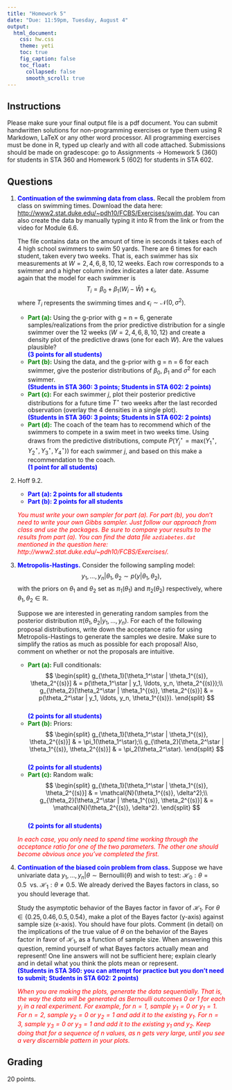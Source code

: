 ```yaml
---
title: "Homework 5"
date: "Due: 11:59pm, Tuesday, August 4"
output: 
  html_document: 
    css: hw.css
    theme: yeti
    toc: true
    fig_caption: false
    toc_float:
      collapsed: false
      smooth_scroll: true
---
```


## Instructions

Please make sure your final output file is a pdf document. You can submit handwritten solutions for non-programming exercises or type them using R Markdown, LaTeX or any other word processor. All programming exercises must be done in R, typed up clearly and with all code attached. Submissions should be made on gradescope: go to Assignments $\rightarrow$ Homework 5 (360) for students in STA 360 and Homework 5 (602) for students in STA 602.

## Questions

1. <font color="blue">**Continuation of the swimming data from class.**</font> Recall the problem from class on swimming times. Download the data here: [http://www2.stat.duke.edu/~pdh10/FCBS/Exercises/swim.dat](http://www2.stat.duke.edu/~pdh10/FCBS/Exercises/swim.dat). You can also create the data by manually typing it into R from the link or from the video for Module 6.6.

    The file contains data on the amount of time in seconds it takes each of 4 high school swimmers to swim 50 yards. There are 6 times for each student, taken every two weeks. That is, each swimmer has six measurements at $W = 2, 4, 6, 8, 10, 12$ weeks. Each row corresponds to a swimmer and a higher column index indicates a later date. Assume again that the model for each swimmer is
    $$T_{i} = \beta_0 + \beta_1 (W_i - \bar{W}) + \epsilon_i,$$
    where $T_i$ represents the swimming times and $\epsilon_i \sim \mathcal{N}(0,\sigma^2)$.
    + <font color="green">**Part (a):**</font> Using the g-prior with g = n = 6, generate samples/realizations from the prior predictive distribution for a single swimmer over the 12 weeks $(W = 2, 4, 6, 8, 10, 12)$ and create a density plot of the predictive draws (one for each $W$). Are the values plausible?  
    <font color="blue">**(3 points for all students)**</font>
    + <font color="green">**Part (b):**</font> Using the data, and the g-prior with g = n = 6 for each swimmer, give the posterior distributions of $\beta_0$, $\beta_1$ and $\sigma^2$ for each swimmer.  
    <font color="blue">**(Students in STA 360: 3 points; Students in STA 602: 2 points)**</font>
    + <font color="green">**Part (c):**</font> For each swimmer $j$, plot their posterior predictive distributions for a future time $T^\star$ two weeks after the last recorded observation (overlay the 4 densities in a single plot).  
    <font color="blue">**(Students in STA 360: 3 points; Students in STA 602: 2 points)**</font>
    + <font color="green">**Part (d):**</font> The coach of the team has to recommend which of the swimmers to compete in a swim meet in two weeks time. Using draws from the predictive distributions, compute $P(Y_j^\star = \text{max}(Y_1^\star,Y_2^\star,Y_3^\star,Y_4^\star))$ for each swimmer $j$, and based on this make a recommendation to the coach.  
    <font color="blue">**(1 point for all students)**</font>

    
2. Hoff 9.2.
    + <font color="blue">**Part (a): 2 points for all students**</font>
    + <font color="blue">**Part (b): 2 points for all students**</font>

    <font color="red">*You must write your own sampler for part (a). For part (b), you don't need to write your own Gibbs sampler. Just follow our approach from class and use the packages. Be sure to compare your results to the results from part (a). You can find the data file `azdiabetes.dat` mentioned  in the question here: http://www2.stat.duke.edu/~pdh10/FCBS/Exercises/.* </font>


3. <font color="blue">**Metropolis-Hastings.**</font> Consider the following sampling model: $$y_1, \ldots, y_n | \theta_1, \theta_2 \sim p(y | \theta_1, \theta_2),$$
with the priors on $\theta_1$ and $\theta_2$ set as $\pi_1(\theta_1)$ and $\pi_2(\theta_2)$ respectively, where $\theta_1, \theta_2 \in \mathbb{R}$.

    Suppose we are interested in generating random samples from the posterior distribution $\pi(\theta_1, \theta_2 | y_1, \ldots, y_n)$. For each of the following proposal distributions, write down the acceptance ratio for using Metropolis-Hastings to generate the samples we desire. Make sure to simplify the ratios as much as possible for each proposal! Also, comment on whether or not the proposals are intuitive.
    + <font color="green">**Part (a):**</font> Full conditionals: 
    $$
    \begin{split}
    g_{\theta_1}[\theta_1^\star | \theta_1^{(s)}, \theta_2^{(s)}] & = p(\theta_1^\star | y_1, \ldots, y_n, \theta_2^{(s)});\\
    g_{\theta_2}[\theta_2^\star | \theta_1^{(s)}, \theta_2^{(s)}] & = p(\theta_2^\star | y_1, \ldots, y_n, \theta_1^{(s)}).
    \end{split}
    $$  
    <font color="blue">**(2 points for all students)**</font>
    + <font color="green">**Part (b):**</font> Priors:
    $$
    \begin{split}
    g_{\theta_1}[\theta_1^\star | \theta_1^{(s)}, \theta_2^{(s)}] & = \pi_1(\theta_1^\star);\\
    g_{\theta_2}[\theta_2^\star | \theta_1^{(s)}, \theta_2^{(s)}] & = \pi_2(\theta_2^\star).
    \end{split}
    $$  
    <font color="blue">**(2 points for all students)**</font>
    + <font color="green">**Part (c):**</font> Random walk:
    $$
    \begin{split}
    g_{\theta_1}[\theta_1^\star | \theta_1^{(s)}, \theta_2^{(s)}] & = \mathcal{N}(\theta_1^{(s)}, \delta^2);\\
    g_{\theta_2}[\theta_2^\star | \theta_1^{(s)}, \theta_2^{(s)}] & = \mathcal{N}(\theta_2^{(s)}, \delta^2).
    \end{split}
    $$  
    <font color="blue">**(2 points for all students)**</font>
    
    <font color="red">*In each case, you only need to spend time working through the acceptance ratio for one of the two parameters. The other one should become obvious once you've completed the first.* </font>
    

4. <font color="blue">**Continuation of the biased coin problem from class.**</font> Suppose we have univariate data $y_1, \ldots, y_n | \theta \sim \text{Bernoulli}(\theta)$ and wish to test: $\mathcal{H}_0: \theta = 0.5 \ \ \text{vs. } \mathcal{H}_1: \theta \neq 0.5$. We already derived the Bayes factors in class, so you should leverage that.
    
    Study the asymptotic behavior of the Bayes factor in favor of $\mathcal{H}_1$. For $\theta \in \{0.25, 0.46, 0.5, 0.54\}$, make a plot of the Bayes factor (y-axis) against sample size (x-axis). You should have four plots. Comment (in detail) on the implications of the true value of $\theta$ on the behavior of the Bayes factor in favor of $\mathcal{H}_1$, as a function of sample size. When answering this question, remind yourself of what Bayes factors actually mean and represent! One line answers will not be sufficient here; explain clearly and in detail what you think the plots mean or represent.  
    <font color="blue">**(Students in STA 360:  you can attempt for practice but you don't need to submit; Students in STA 602: 2 points)**</font>
    
    <font color="red">*When you are making the plots, generate the data sequentially. That is, the way the data will be generated as Bernoulli outcomes 0 or 1 for each $y_i$ in a real experiment. For example, for $n = 1$, sample $y_1 = 0$ or $y_1 = 1$. For $n = 2$, sample $y_2 = 0$ or $y_2 = 1$ and add it to the existing $y_1$. For $n = 3$, sample $y_3 = 0$ or $y_3 = 1$ and add it to the existing $y_1$ and $y_2$. Keep doing that for a sequence of $n$ values, as $n$ gets very large, until you see a very discernible pattern in your plots.* </font>

  
## Grading

20 points.
  